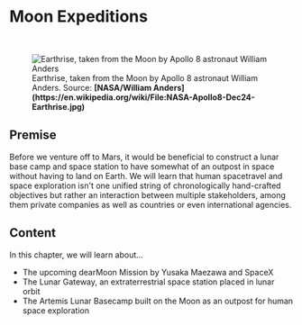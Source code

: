 
# Moon Expeditions

<br/>
<figure>
<Image src={require(".//../../resources/images/moon.png")} alt="Earthrise, taken from the Moon by Apollo 8 astronaut William Anders" />
<figcaption style={{ color: "rgb(156, 156, 156)", fontSize: "14px", marginTop: "2px" }}>Earthrise, taken from the Moon by Apollo 8 astronaut William Anders. Source: <strong>[NASA/William Anders](https://en.wikipedia.org/wiki/File:NASA-Apollo8-Dec24-Earthrise.jpg)</strong></figcaption>
</figure>

## Premise
Before we venture off to Mars, it would be beneficial to construct a lunar base camp and space station to have somewhat of an outpost in space without having to land on Earth. We will learn that human spacetravel and space exploration isn't one unified string of chronologically hand-crafted objectives but rather an interaction between multiple stakeholders, among them private companies as well as countries or even international agencies.

## Content
In this chapter, we will learn about...

- The upcoming dearMoon Mission by Yusaka Maezawa and SpaceX
- The Lunar Gateway, an extraterrestrial space station placed in lunar orbit
- The Artemis Lunar Basecamp built on the Moon as an outpost for human space exploration